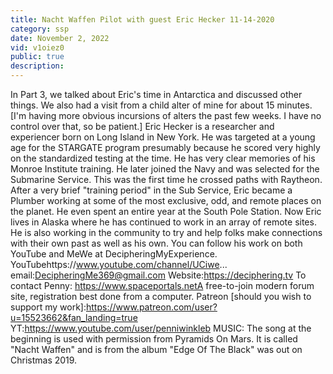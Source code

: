```yaml
---
title: Nacht Waffen Pilot with guest Eric Hecker 11-14-2020
category: ssp
date: November 2, 2022
vid: v1oiez0
public: true
description:
---
```

In Part 3, we talked about Eric's time in Antarctica and discussed other things. We also had a visit from a child alter of mine for about 15 minutes. [I'm having more obvious incursions of alters the past few weeks. I have no control over that, so be patient.]
Eric Hecker is a researcher and experiencer born on Long Island in New York. He was targeted at a young age for the STARGATE program presumably because he scored very highly on the standardized testing at the time. He has very clear memories of his Monroe Institute training. He later joined the Navy and was selected for the Submarine Service. This was the first time he crossed paths with Raytheon. After a very brief "training period" in the Sub Service, Eric became a Plumber working at some of the most exclusive, odd, and remote places on the planet. He even spent an entire year at the South Pole Station.
Now Eric lives in Alaska where he has continued to work in an array of remote sites. He is also working in the community to try and help folks make connections with their own past as well as his own. You can follow his work on both YouTube and MeWe at DecipheringMyExperience.
YouTubehttps://www.youtube.com/channel/UCiwe...
email:DecipheringMe369@gmail.com
Website:https://deciphering.tv
To contact Penny:
https://www.spaceportals.netA free-to-join modern forum site, registration best done from a computer.
Patreon [should you wish to support my work]:https://www.patreon.com/user?u=15523662&fan_landing=true
YT:https://www.youtube.com/user/penniwinkleb
MUSIC:
The song at the beginning is used with permission from Pyramids On Mars.
It is called "Nacht Waffen" and is from the album "Edge Of The Black" was out on Christmas 2019.
